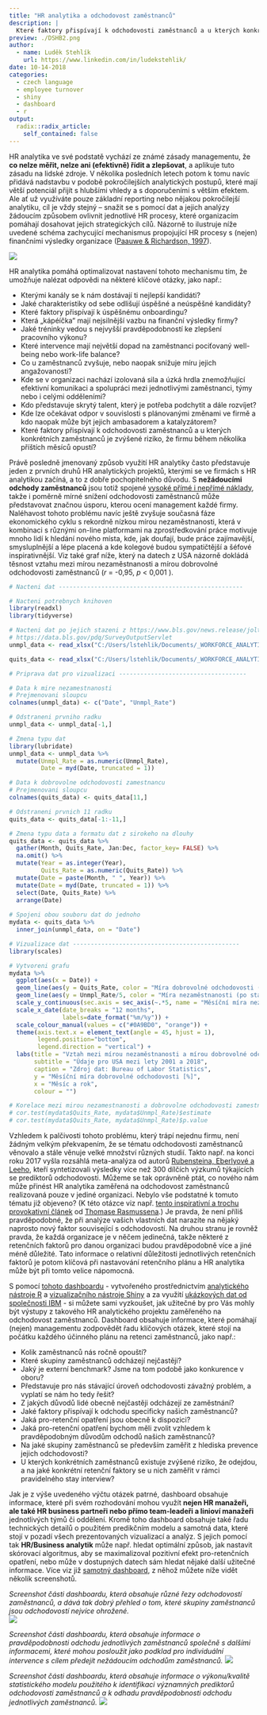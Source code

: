 ```yaml
---
title: "HR analytika a odchodovost zaměstnanců"
description: |
  Které faktory přispívají k odchodovosti zaměstnanců a u kterých konkrétních zaměstnanců je zvýšené riziko, že firmu během několika příštích měsíců opustí? Na tyto otázky se čím dál tím více firem snaží odpovědět pomocí analýzy dat o svých vlastních zaměstnancích. V tomto článku se prostřednictvím analytického nástroje R a vizualizačního nástroje Shiny podíváme, jak může být tento druh HR analytického projektu pro firmy užitečný.  
preview: ./DSHB2.png
author:
  - name: Luděk Stehlík
    url: https://www.linkedin.com/in/ludekstehlik/
date: 10-14-2018
categories:
  - czech language
  - employee turnover
  - shiny
  - dashboard
  - r
output:
  radix::radix_article:
    self_contained: false
---
```


HR analytika ve své podstatě vychází ze známé zásady managementu, že **co nelze měřit, nelze ani (efektivně) řídit a zlepšovat**, a aplikuje tuto zásadu na lidské zdroje. V několika posledních letech potom k tomu navíc přidává nadstavbu v podobě pokročilejších analytických postupů, které mají větší potenciál přijít s hlubšími vhledy a s doporučeními s větším efektem. Ale ať už využíváte pouze základní reporting nebo nějakou pokročilejší analytiku, cíl je vždy stejný – snažit se s pomocí dat a jejich analýzy žádoucím způsobem ovlivnit jednotlivé HR procesy, které organizacím pomáhají dosahovat jejich strategických cílů. Názorně to ilustruje níže uvedené schéma zachycující mechanismus propojující HR procesy s (nejen) finančními výsledky organizace ([Paauwe & Richardson, 1997](https://www.tandfonline.com/doi/abs/10.1080/095851997341621?journalCode=rijh20)). 

<img src="./HR_Value_Chain.png">

HR analytika pomáhá optimalizovat nastavení tohoto mechanismu tím, že umožňuje nalézat odpovědi na některé klíčové otázky, jako např.:

* Kterými kanály se k nám dostávají ti nejlepší kandidáti?
* Jaké charakteristiky od sebe odlišují úspěšné a neúspěšné kandidáty? 
* Které faktory přispívají k úspěšnému onboardingu? 
* Která „kápéíčka“ mají nejsilnější vazbu na finanční výsledky firmy? 
* Jaké tréninky vedou s nejvyšší pravděpodobností ke zlepšení pracovního výkonu?
* Které intervence mají největší dopad na zaměstnanci pociťovaný well-being nebo work-life balance? 
* Co u zaměstnanců zvyšuje, nebo naopak snižuje míru jejich angažovanosti?
* Kde se v organizaci nachází izolovaná sila a úzká hrdla znemožňující efektivní komunikaci a spolupráci mezi jednotlivými zaměstnanci, týmy nebo i celými odděleními? 
* Kdo představuje skrytý talent, který je potřeba podchytit a dále rozvíjet?  
* Kde lze očekávat odpor v souvislosti s plánovanými změnami ve firmě a kdo naopak může být jejich ambasadorem a katalyzátorem?
* Které faktory přispívají k odchodovosti zaměstnanců a u kterých konkrétních zaměstnanců je zvýšené riziko, že firmu během několika příštích měsíců opustí?

Právě posledně jmenovaný způsob využití HR analytiky často představuje jeden z prvních druhů HR analytických projektů, kterými se ve firmách s HR analytikou začíná, a to z dobře pochopitelného důvodu. S **nežádoucími odchody zaměstnanců** jsou totiž spojené [vysoké přímé i nepřímé náklady](http://login.bersin.com/uploadedFiles/021517-calculating-true-cost-voluntary-turnover.pdf), takže i poměrně mírné snížení odchodovosti zaměstnanců může představovat značnou úsporu, kterou ocení management každé firmy. Naléhavost tohoto problému navíc ještě zvyšuje současná fáze ekonomického cyklu s rekordně nízkou mírou nezaměstnanosti, která v kombinaci s různými on-line platformami na zprostředkování práce motivuje mnoho lidí k hledání nového místa, kde, jak doufají, bude práce zajímavější, smysluplnější a lépe placená a kde kolegové budou sympatičtější a šéfové inspirativnější. Viz také graf níže, který na datech z USA názorně dokládá těsnost vztahu mezi mírou nezaměstnanosti a mírou dobrovolné odchodovosti zaměstnanců (*r* = -0,95, *p* < 0,001 ).

```r
# Nacteni dat ----------------------------------------------------

# Nacteni potrebnych knihoven
library(readxl)
library(tidyverse)

# Nacteni dat po jejich stazeni z https://www.bls.gov/news.release/jolts.t18.htm , resp. 
# https://data.bls.gov/pdq/SurveyOutputServlet
unmpl_data <- read_xlsx("C:/Users/lstehlik/Documents/_WORKFORCE_ANALYTICS/People_Analytics_Blog/_posts/2018-10-14-hr-analytika-a-odchodovost-zamstnanc/BLS_Unemployment_Rates.xlsx", sheet = "Unemployment Rate", col_names = TRUE)

quits_data <- read_xlsx("C:/Users/lstehlik/Documents/_WORKFORCE_ANALYTICS/People_Analytics_Blog/_posts/2018-10-14-hr-analytika-a-odchodovost-zamstnanc/BLS_Quits_Rates.xlsx")

# Priprava dat pro vizualizaci ------------------------------------

# Data k mire nezamestnanosti
# Prejmenovani sloupcu
colnames(unmpl_data) <- c("Date", "Unmpl_Rate")

# Odstraneni prvniho radku
unmpl_data <- unmpl_data[-1,]

# Zmena typu dat
library(lubridate)
unmpl_data <- unmpl_data %>%
  mutate(Unmpl_Rate = as.numeric(Unmpl_Rate),
         Date = myd(Date, truncated = 1))

# Data k dobrovolne odchodovosti zamestnancu
# Prejmenovani sloupcu
colnames(quits_data) <- quits_data[11,]

# Odstraneni prvnich 11 radku
quits_data <- quits_data[-1:-11,]

# Zmena typu data a formatu dat z sirokeho na dlouhy
quits_data <- quits_data %>%
  gather(Month, Quits_Rate, Jan:Dec, factor_key= FALSE) %>%
  na.omit() %>%
  mutate(Year = as.integer(Year),
         Quits_Rate = as.numeric(Quits_Rate)) %>%
  mutate(Date = paste(Month, " ", Year)) %>%
  mutate(Date = myd(Date, truncated = 1)) %>%
  select(Date, Quits_Rate) %>%
  arrange(Date)
  
# Spojeni obou souboru dat do jednoho
mydata <- quits_data %>%
  inner_join(unmpl_data, on = "Date")

# Vizualizace dat -----------------------------------------------
library(scales)

# Vytvoreni grafu
mydata %>%
  ggplot(aes(x = Date)) +
  geom_line(aes(y = Quits_Rate, color = "Míra dobrovolné odchodovosti (po statistickém odstranění sezónní komponenty)"), size = 1.5) +
  geom_line(aes(y = Unmpl_Rate/5, color = "Míra nezaměstnanosti (po statistickém odstranění sezónní komponenty)"), size = 1.5) +
  scale_y_continuous(sec.axis = sec_axis(~.*5, name = "Měsíční míra nezaměstnanosti [%]")) +
  scale_x_date(date_breaks = "12 months",
               labels=date_format("%m/%y")) +
  scale_colour_manual(values = c("#0A9BD0", "orange")) +
  theme(axis.text.x = element_text(angle = 45, hjust = 1),
        legend.position="bottom", 
        legend.direction = "vertical") +
  labs(title = "Vztah mezi mírou nezaměstnanosti a mírou dobrovolné odchodovosti",
       subtitle = "Údaje pro USA mezi lety 2001 a 2018",
       caption = "Zdroj dat: Bureau of Labor Statistics",
       y = "Měsíční míra dobrovolné odchodovosti [%]",
       x = "Měsíc a rok",
       colour = "")

# Korelace mezi mirou nezamestnanosti a dobrovolne odchodovosti zamestnancu
# cor.test(mydata$Quits_Rate, mydata$Unmpl_Rate)$estimate
# cor.test(mydata$Quits_Rate, mydata$Unmpl_Rate)$p.value
```

Vzhledem k palčivosti tohoto problému, který trápí nejednu firmu, není žádným velkým překvapením, že se tématu odchodovosti zaměstnanců věnovalo a stále věnuje velké množství různých studií. Takto např. na konci roku 2017 vyšla rozsáhlá meta-analýza od autorů [Rubensteina, Eberlyové a Leeho](https://onlinelibrary.wiley.com/doi/abs/10.1111/peps.12226), kteří syntetizovali výsledky více než 300 dílčích výzkumů týkajících se prediktorů odchodovosti. Můžeme se tak oprávněně ptát, co nového nám může přinést HR analytika zaměřená na odchodovost zaměstnanců realizovaná pouze v jediné organizaci. Nebylo vše podstatné k tomuto tématu již objeveno? (K této otázce viz např. [tento inspirativní a trochu provokativní článek](https://www.linkedin.com/pulse/predicting-turnover-stating-bleedin-obvious-hedegaard-rasmussen/) od [Thomase Rasmussena](https://www.linkedin.com/in/thomas-hedegaard-rasmussen-9b26043/).) Je pravda, že není příliš pravděpodobné, že při analýze vašich vlastních dat narazíte na nějaký naprosto nový faktor související s odchodovostí. Na druhou stranu je rovněž pravda, že každá organizace je v něčem jedinečná, takže některé z retenčních faktorů pro danou organizaci budou pravděpodobně více a jiné méně důležité. Tato informace o relativní důležitosti jednotlivých retenčních faktorů je potom klíčová při nastavování retenčního plánu a HR analytika může být při tomto velice nápomocná.

S pomocí [tohoto dashboardu](https://aanalytics.shinyapps.io/turnover_analytics_dashboard/) - vytvořeného prostřednictvím [analytického nástroje R](https://www.r-project.org/) a [vizualizačního nástroje Shiny](https://shiny.rstudio.com/) a za využití [ukázkových dat od společnosti IBM](https://www.ibm.com/communities/analytics/watson-analytics-blog/hr-employee-attrition/) - si můžete sami vyzkoušet, jak užitečné by pro Vás mohly být výstupy z takového HR analytického projektu zaměřeného na odchodovost zaměstnanců. Dashboard obsahuje informace, které pomáhají (nejen) managementu zodpovědět řadu klíčových otázek, které stojí na počátku každého účinného plánu na retenci zaměstnanců, jako např.:

* Kolik zaměstnanců nás ročně opouští?
* Které skupiny zaměstnanců odcházejí nejčastěji?
* Jaký je externí benchmark? Jsme na tom podobě jako konkurence v oboru?
* Představuje pro nás stávající úroveň odchodovosti závažný problém, a vyplatí se nám ho tedy řešit?
* Z jakých důvodů lidé obecně nejčastěji odcházejí ze zaměstnání?
* Jaké faktory přispívají k odchodu specificky našich zaměstnanců?
* Jaká pro-retenční opatření jsou obecně k dispozici?
* Jaká pro-retenční opatření bychom měli zvolit vzhledem k pravděpodobným důvodům odchodů našich zaměstnanců?  
* Na jaké skupiny zaměstnanců se především zaměřit z hlediska prevence jejich odchodovosti? 
* U kterých konkrétních zaměstnanců existuje zvýšené riziko, že odejdou, a na jaké konkrétní retenční faktory se u nich zaměřit v rámci pravidelného stay interview? 

Jak je z výše uvedeného výčtu otázek patrné, dashboard obsahuje informace, které při svém rozhodování mohou využít **nejen HR manažeři, ale také HR business partneři nebo přímo team-leadeři a linioví manažeři** jednotlivých týmů či oddělení. Kromě toho dashboard obsahuje také řadu technických detailů o použitém predikčním modelu a samotná data, které stojí v pozadí všech prezentovaných vizualizací a analýz. S jejich pomocí tak **HR/Business analytik** může např. hledat optimální způsob, jak nastavit skórovací algoritmus, aby se maximalizoval pozitivní efekt pro-retenčních opatření, nebo může v dostupných datech sám hledat nějaké další užitečné informace. Více viz již [samotný dashboard](https://aanalytics.shinyapps.io/turnover_analytics_dashboard/), z něhož můžete níže vidět několik screenshotů. 

*Screenshot části dashboardu, která obsahuje různé řezy odchodovostí zaměstnanců, a dává tak dobrý přehled o tom, které skupiny zaměstnanců jsou odchodovostí nejvíce ohrožené.*  
<img src="./DSHB1.png">

*Screenshot části dashboardu, která obsahuje informace o pravděpodobnosti odchodu jednotlivých zaměstnanců společně s dalšími informacemi, které mohou posloužit jako podklad pro individuální intervence s cílem předejít nežádoucím odchodům zaměstnanců.* 
<img src="./DSHB2.png">

*Screenshot části dashboardu, která obsahuje informace o výkonu/kvalitě statistického modelu použitého k identifikaci významných prediktorů odchodovosti zaměstnanců a k odhadu pravděpodobnosti odchodu jednotlivých zaměstnanců.* 
<img src="./DSHB3.png">

